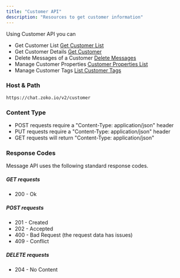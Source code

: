 ```yaml
---
title: "Customer API"
description: "Resources to get customer information"
---
```


Using Customer API you can

- Get Customer List [Get Customer List](/reference/get%5Fcustomer-1)
- Get Customer Details [Get Customer](/reference/get%5Fcustomer-id-1)
- Delete Messages of a Customer [Delete Messages](/reference/delete%5Fcustomer-id-messages-1)
- Manage Customer Properties [Customer Properties List](/reference/get%5Fcustomer-id-properties-1)
- Manage Customer Tags [List Customer Tags](/reference/get%5Fcustomer-id-tags-1)

### Host & Path

`https://chat.zoko.io/v2/customer `

### Content Type

- POST requests require a "Content-Type: application/json" header
- PUT requests require a "Content-Type: application/json" header
- GET requests will return "Content-Type: application/json"

### Response Codes

Message API uses the following standard response codes.

##### GET requests

- 200 - Ok

##### POST requests

- 201 - Created
- 202 - Accepted
- 400 - Bad Request (the request data has issues)
- 409 - Conflict

##### DELETE requests

- 204 - No Content
